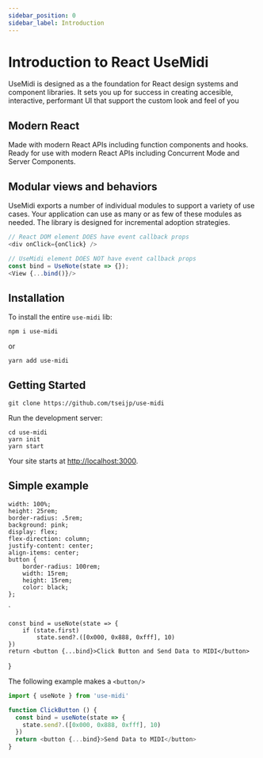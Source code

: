 ---
sidebar_position: 0
sidebar_label: Introduction
---
# Introduction to React UseMidi

UseMidi is designed as a the foundation for React design systems and component libraries.
It sets you up for success in creating accesible, interactive, performant UI
that support the custom look and feel of you

## Modern React #
Made with modern React APIs including function components and hooks.
Ready for use with modern React APIs including Concurrent Mode and Server Components.

## Modular views and behaviors #
UseMidi exports a number of individual modules to support a variety of use cases.
Your application can use as many or as few of these modules as needed.
The library is designed for incremental adoption strategies.

```js
// React DOM element DOES have event callback props
<div onClick={onClick} />

// UseMidi element DOES NOT have event callback props
const bind = UseNote(state => {});
<View {...bind()}/>
```

## Installation

To install the entire `use-midi` lib:
```shell
npm i use-midi
```

or

```shell
yarn add use-midi
```

## Getting Started

```shell
git clone https://github.com/tseijp/use-midi
```

Run the development server:

```shell
cd use-midi
yarn init
yarn start
```

Your site starts at [http://localhost:3000](http://localhost:3000).

## Simple example


    width: 100%;
    height: 25rem;
    border-radius: .5rem;
    background: pink;
    display: flex;
    flex-direction: column;
    justify-content: center;
    align-items: center;
    button {
        border-radius: 100rem;
        width: 15rem;
        height: 15rem;
        color: black;
    };
`


    const bind = useNote(state => {
        if (state.first)
            state.send?.([0x000, 0x888, 0xfff], 10)
    })
    return <button {...bind}>Click Button and Send Data to MIDI</button>
}

<StyledComponent>
  <ClickButton />
</StyledComponent>

The following example makes a `<button/>`

```js
import { useNote } from 'use-midi'

function ClickButton () {
  const bind = useNote(state => {
    state.send?.([0x000, 0x888, 0xfff], 10)
  })
  return <button {...bind}>Send Data to MIDI</button>
}
```
